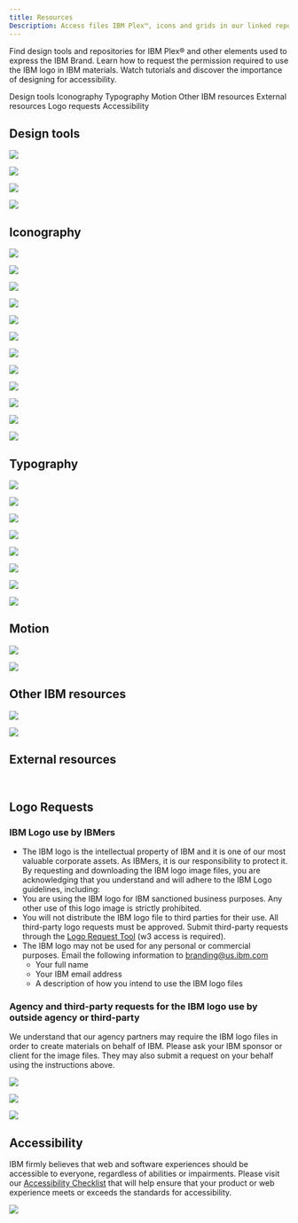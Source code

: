 ```yaml
---
title: Resources
Description: Access files IBM Plex™, icons and grids in our linked repositories, find tools, download design, color and icon packages and watch tutorials. Learn how to request permission to use the IBM logo in IBM materials and discover the importance of designing for accessibility.
---
```



<PageDescription>

Find design tools and repositories for IBM Plex® and other elements used to express the IBM Brand. Learn how to request the permission required to use the IBM logo in IBM materials. Watch tutorials and discover the importance of designing for accessibility.

</PageDescription>

<AnchorLinks>
  <AnchorLink>Design tools</AnchorLink>
  <AnchorLink>Iconography</AnchorLink>
  <AnchorLink>Typography</AnchorLink>
  <AnchorLink>Motion</AnchorLink>
  <AnchorLink>Other IBM resources</AnchorLink>
  <AnchorLink>External resources</AnchorLink>
  <AnchorLink>Logo requests</AnchorLink>
  <AnchorLink>Accessibility</AnchorLink>
</AnchorLinks>


## Design tools

<Row className="resource-card-group">
<Column colMd={4} colLg={4} noGutterSm>
<ResourceCard
subTitle="Carbon theme libraries"
href="https://www.carbondesignsystem.com/resources/?_ga=2.251888461.574596854.1571650479-42838645.1566382348#design-resources"
>

![](/images/SketchIcon.svg)

</ResourceCard>
</Column>
<Column colMd={4} colLg={4} noGutterSm>
    <ResourceCard
      subTitle="IBM Design Language library"
      href="sketch://add-library/cloud/nwqmk"
      actionIcon="download"
      >

![](/images/SketchIcon.svg)

  </ResourceCard>
</Column>
<Column colMd={4} colLg={4} noGutterSm>
    <ResourceCard
      subTitle="IBM color palette (.ase and .clr)"
      actionIcon="download"
      href="https://github.com/carbon-design-system/carbon/raw/master/packages/colors/artifacts/IBM_Colors.zip"
      >

![](/images/zip.png)

  </ResourceCard>
</Column>
<Column colMd={4} colLg={4} noGutterSm>
    <ResourceCard
      subTitle="IBM grid templates"
      actionIcon="download"
      href="https://sketch.cloud/s/ngV7z"
      >

![](/images/SketchIcon.svg)

  </ResourceCard>
</Column>
</Row>


## Iconography

<Row className="resource-card-group">
<Column colMd={4} colLg={4} noGutterSm>
<ResourceCard
subTitle="IBM icons (16px, 20px) library"
href="sketch://add-library/cloud/KW2yr"
actionIcon="download"
>

![](/images/SketchIcon.svg)

</ResourceCard>
</Column>
<Column colMd={4} colLg={4} noGutterSm>
    <ResourceCard
      subTitle="IBM icons (24px, 32px) library"
      actionIcon="download"
      href="sketch://add-library/cloud/2bwkM"
      >

![](/images/SketchIcon.svg)

  </ResourceCard>
</Column>
<Column colMd={4} colLg={4} noGutterSm>
    <ResourceCard
      subTitle="IBM icons (.ai and .svg)"
      href="https://github.com/carbon-design-system/carbon/tree/master/packages/icons"
      >

![](/images/GitHubIcon.svg)

  </ResourceCard>
</Column>
<Column colMd={4} colLg={4} noGutterSm>
    <ResourceCard
      subTitle="IBM app icon master"
      actionIcon="download"
      href="https://github.ibm.com/carbon/app-icons/raw/master/App_Icon_Master.ai"
      >

![](/images/illustrator.png)

  </ResourceCard>
</Column>
<Column colMd={4} colLg={4} noGutterSm>
    <ResourceCard
      subTitle="IBM app icon builder"
      actionIcon="download"
      href="https://github.ibm.com/carbon/app-icons/raw/master/App_Icon_Builder.ai"
      >

![](/images/illustrator.png)

  </ResourceCard>
</Column>
<Column colMd={4} colLg={4} noGutterSm>
    <ResourceCard
      subTitle="IBM app icon template (.ai)"
      actionIcon="download"
      href="https://github.ibm.com/carbon/app-icons/raw/master/App_Icon_Template.zip"
      >

![](/images/zip.png)

  </ResourceCard>
</Column>
<Column colMd={4} colLg={4} noGutterSm>
    <ResourceCard
      subTitle="IBM app feature graphics (.png)"
      href="https://ibm.box.com/s/deryxio58jbgu4jut8twnxt7l07acep1"
      >

![](/images/box.png)

  </ResourceCard>
</Column>
<Column colMd={4} colLg={4} noGutterSm>
    <ResourceCard
      subTitle="IBM pictogram master"
      actionIcon="download"
      href="https://github.com/carbon-design-system/carbon/raw/master/packages/pictograms/master/pictogram-master.ai"
      >

![](/images/illustrator.png)

  </ResourceCard>
</Column>
</Row>

<Row className="resource-card-group">
<Column colMd={4} colLg={4} noGutterSm>
<ResourceCard
subTitle="Apple MacOS app icons"
actionIcon="download"
href="https://developer.apple.com/design/human-interface-guidelines/macos/icons-and-images/app-icon/"
>

![](/images/apple.png)

</ResourceCard>
</Column>
<Column colMd={4} colLg={4} noGutterSm>
    <ResourceCard
      subTitle="Apple iOS app icons"
      actionIcon="download"
      href="https://developer.apple.com/design/human-interface-guidelines/ios/icons-and-images/app-icon/"
      >

![](/images/apple.png)

  </ResourceCard>
</Column>
<Column colMd={4} colLg={4} noGutterSm>
    <ResourceCard
      subTitle="Windows UWP app icons"
      href="https://docs.microsoft.com/en-us/windows/uwp/design/style/app-icons-and-logos"
      >

![](/images/microsoft.png)

  </ResourceCard>
</Column>
<Column colMd={4} colLg={4} noGutterSm>
    <ResourceCard
      subTitle="Android adaptive app icons"
      actionIcon="download"
      href="https://developer.android.com/guide/practices/ui_guidelines/icon_design_adaptive"
      >

![](/images/android_icon.png)

  </ResourceCard>
</Column>
</Row>

## Typography


<Row className="resource-card-group">
<Column colMd={4} colLg={4} noGutterSm>
    <ResourceCard
      subTitle="IBM Plex® website"
      aspectRatio="2:1"
      href="https://www.ibm.com/plex/"
      >

![](/images/eye.png)

  </ResourceCard>
</Column>
<Column colMd={4} colLg={4} noGutterSm>
    <ResourceCard
      subTitle="IBM Plex® latest typeface version"
      aspectRatio="2:1"
      href="https://github.com/IBM/plex/releases/latest"
      >

![](/images/GitHubIcon.svg)

  </ResourceCard>
</Column>
<Column colMd={4} colLg={4} noGutterSm>
    <ResourceCard
      subTitle="IBM Plex® on Adobe Typekit"
      aspectRatio="2:1"
      href="https://typekit.com/foundries/ibm"
      >

![](/images/adobe.png)

  </ResourceCard>
</Column>
<Column colMd={4} colLg={4} noGutterSm>
    <ResourceCard
      subTitle="IBM Plex® on Google Fonts"
      aspectRatio="2:1"
      href="https://fonts.google.com/?query=ibm+plex"
      >

![](/images/google_fonts.png)

  </ResourceCard>
</Column>
<Column colMd={4} colLg={4} noGutterSm>
    <ResourceCard
      subTitle="Simplified Chinese Noto Sans CJK SC"
      aspectRatio="2:1"
      href="https://www.google.com/get/noto/#sans-hant"
      >

![](/images/google.png)

  </ResourceCard>
</Column>
<Column colMd={4} colLg={4} noGutterSm>
    <ResourceCard
      subTitle="Traditional Chinese Noto Sans CJK TC"
      aspectRatio="2:1"
      href="https://www.google.com/get/noto/#sans-hant"
      >

![](/images/google.png)

  </ResourceCard>
</Column>
<Column colMd={4} colLg={4} noGutterSm>
    <ResourceCard
      subTitle="Japanese Noto Sans JP"
      aspectRatio="2:1"
      href="https://fonts.google.com/specimen/Noto+Sans+JP"
      >

![](/images/google_fonts.png)

  </ResourceCard>
</Column>
<Column colMd={4} colLg={4} noGutterSm>
    <ResourceCard
      subTitle="Korean Noto Sans KR"
      aspectRatio="2:1"
      href="https://fonts.google.com/specimen/Noto+Sans+KR"
      >

![](/images/google_fonts.png)

  </ResourceCard>
</Column>
</Row>

## Motion

<Row className="resource-card-group">
<Column colMd={4} colLg={4} noGutterSm>
    <ResourceCard
      subTitle="IBM Motions package"
      aspectRatio="2:1"
      href="http://npmjs.com/package/@carbon/motion"
      >

![](/images/npm.png)

  </ResourceCard>
</Column>
<Column colMd={4} colLg={4} noGutterSm>
    <ResourceCard
      subTitle="Motion generator"
      aspectRatio="2:1"
      href="https://ibm.github.io/motion/"
      >

![](/images/GitHubIcon.svg)

  </ResourceCard>
</Column>
</Row>

## Other IBM resources

<Row className="resource-card-group">
<Column colMd={4} colLg={4} noGutterSm>
    <ResourceCard
      subTitle="Carbon resource page"
      aspectRatio="2:1"
      href="https://www.carbondesignsystem.com/resources"
      >

![](/images/carbon.png)

  </ResourceCard>
</Column>
<Column colMd={4} colLg={4} noGutterSm>
    <ResourceCard
      subTitle="Brand Center resource page  (w3 ID required)"
      aspectRatio="2:1"
      href="https://www.ibm.com/brand/resources"
      >

![](/images/bee.png)

  </ResourceCard>
</Column>
</Row>

## External resources

<Row className="resource-card-group">
<Column colMd={4} colLg={4} noGutterSm>
    <ResourceCard
      subTitle="Thinking with type: baseline grid"
      aspectRatio="2:1"
      href="http://thinkingwithtype.com/grid/#baseline-grid"
      >

![]()

  </ResourceCard>
</Column>
<Column colMd={4} colLg={4} noGutterSm>
    <ResourceCard
      subTitle="Grid systems in graphic design"
      aspectRatio="2:1"
      href="https://www.amazon.com/Grid-Systems-Graphic-Design-Communication/dp/3721201450"
      >

![]()

  </ResourceCard>
</Column>
</Row>

## Logo Requests

### IBM Logo use by IBMers

- The IBM logo is the intellectual property of IBM and it is one of our most valuable corporate assets.  As IBMers, it is our responsibility to protect it. By requesting and downloading the IBM logo image files, you are acknowledging that you understand and will adhere to the IBM Logo guidelines, including:
- You are using the IBM logo for IBM sanctioned business purposes. Any other use of this logo image is strictly prohibited.
- You will not distribute the IBM logo file to third parties for their use. All third-party logo requests must be approved. Submit third-party requests through the [Logo Request Tool](https://prdpcrhibmbl01.w3-969.ibm.com/marketing/logotool/logotool.nsf/BrandingLogoHome?Openform) (w3 access is required).
- The IBM logo may not be used for any personal or commercial purposes. Email the following information to [branding@us.ibm.com]()
  - Your full name
  - Your IBM email address
  - A description of how you intend to use the IBM logo files


### Agency and third-party requests for the IBM logo use by outside agency or third-party

We understand that our agency partners may require the IBM logo files in order to create materials on behalf of IBM. Please ask your IBM sponsor or client for the image files. They may also submit a request on your behalf using the instructions above.

<Row className="resource-card-group">

<Column colMd={4} colLg={4} noGutterSm>
<ResourceCard
subTitle="IBM 8-bar logo request tool in Brand Center"
href="https://prdpcrhibmbl01.w3-969.ibm.com/marketing/logotool/logotool.nsf/BrandingLogoHome?Openform"
>

![](/images/ibm.svg)

</ResourceCard>
</Column>




<Column colMd={4} colLg={4} noGutterSm>
<ResourceCard
subTitle="IBM Business Partner marks in Brand Center"
href="https://www.ibm.com/brand/ibm-logos/business-partners#resources"
>

![](/images/bee.png)

</ResourceCard>
</Column>

<Column colMd={4} colLg={4} noGutterSm>
    <ResourceCard
      subTitle="IBM rebus request tool  in Brand Center"
      href="https://www.ibm.com/brand/ibm-logos/business-partners#resources"
      disabled
      >

![](/images/rebus.svg)

  </ResourceCard>
</Column>

</Row>



## Accessibility

IBM firmly believes that web and software experiences should be accessible to everyone, regardless of abilities or impairments. Please visit our [Accessibility Checklist](https://www.ibm.com/able/guidelines/ci162/accessibility_checklist.html) that will help ensure that your product or web experience meets or exceeds the standards for accessibility.

<Row className="resource-card-group">
<Column colMd={4} colLg={4} noGutterSm>
<ResourceCard
subTitle="Color contrast checker"
href="https://marijohannessen.github.io/color-contrast-checker/"
>

![](/images/color_enabled.png)

</ResourceCard>
</Column>
</Row>
